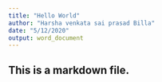 ```yaml
---
title: "Hello World"
author: "Harsha venkata sai prasad Billa"
date: "5/12/2020"
output: word_document
---
```


## This is a markdown file.